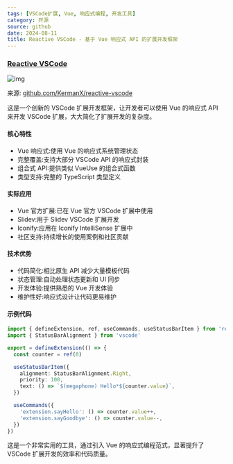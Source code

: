 ```yaml
---
tags: [VSCode扩展, Vue, 响应式编程, 开发工具]
category: 开源
source: github
date: 2024-08-11
title: Reactive VSCode - 基于 Vue 响应式 API 的扩展开发框架
---
```


### [Reactive VSCode](https://github.com/KermanX/reactive-vscode)

![img](https://img.mengpeng.tech/i/2024/12/10/67578e653b619.webp)

来源: [github.com/KermanX/reactive-vscode](https://github.com/KermanX/reactive-vscode)

这是一个创新的 VSCode 扩展开发框架，让开发者可以使用 Vue 的响应式 API 来开发 VSCode 扩展，大大简化了扩展开发的复杂度。

#### 核心特性
- Vue 响应式:使用 Vue 的响应式系统管理状态
- 完整覆盖:支持大部分 VSCode API 的响应式封装
- 组合式 API:提供类似 VueUse 的组合式函数
- 类型支持:完整的 TypeScript 类型定义

#### 实际应用
- Vue 官方扩展:已在 Vue 官方 VSCode 扩展中使用
- Slidev:用于 Slidev VSCode 扩展开发
- Iconify:应用在 Iconify IntelliSense 扩展中
- 社区支持:持续增长的使用案例和社区贡献

#### 技术优势
- 代码简化:相比原生 API 减少大量模板代码
- 状态管理:自动处理状态更新和 UI 同步
- 开发体验:提供熟悉的 Vue 开发体验
- 维护性好:响应式设计让代码更易维护

#### 示例代码
```typescript
import { defineExtension, ref, useCommands, useStatusBarItem } from 'reactive-vscode'
import { StatusBarAlignment } from 'vscode'

export = defineExtension(() => {
  const counter = ref(0)

  useStatusBarItem({
    alignment: StatusBarAlignment.Right,
    priority: 100,
    text: () => `$(megaphone) Hello*${counter.value}`,
  })

  useCommands({
    'extension.sayHello': () => counter.value++,
    'extension.sayGoodbye': () => counter.value--,
  })
})
```

这是一个非常实用的工具，通过引入 Vue 的响应式编程范式，显著提升了 VSCode 扩展开发的效率和代码质量。 
